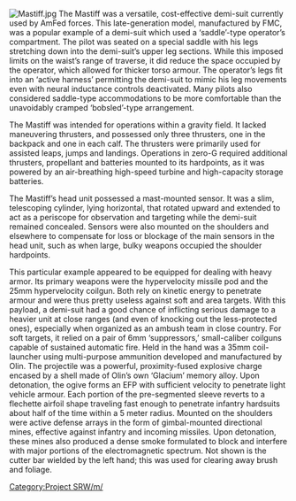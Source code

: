 [[File:Mastiff.jpg|right]]
The Mastiff was a versatile, cost-effective demi-suit currently used by AmFed forces.  This late-generation model, manufactured by FMC, was a popular example of a demi-suit which used a ‘saddle’-type operator’s compartment.  The pilot was seated on a special saddle with his legs stretching down into the demi-suit’s upper leg sections.  While this imposed limits on the waist’s range of traverse, it did reduce the space occupied by the operator, which allowed for thicker torso armour.  The operator’s legs fit into an ‘active harness’ permitting the demi-suit to mimic his leg movements even with neural inductance controls deactivated.  Many pilots also considered saddle-type accommodations to be more comfortable than the unavoidably cramped ‘bobsled’-type arrangement.

The Mastiff was intended for operations within a gravity field.  It lacked maneuvering thrusters, and possessed only three thrusters, one in the backpack and one in each calf.  The thrusters were primarily used for assisted leaps, jumps and landings.  Operations in zero-G required additional thrusters, propellant and batteries mounted to its hardpoints, as it was powered by an air-breathing high-speed turbine and high-capacity storage batteries.

The Mastiff’s head unit possessed a mast-mounted sensor.  It was a slim, telescoping cylinder, lying horizontal, that rotated upward and extended to act as a periscope for observation and targeting while the demi-suit remained concealed.  Sensors were also mounted on the shoulders and elsewhere to compensate for loss or blockage of the main sensors in the head unit, such as when large, bulky weapons occupied the shoulder hardpoints.

This particular example appeared to be equipped for dealing with heavy armor.  Its primary weapons were the hypervelocity missile pod and the 25mm hypervelocity coilgun.  Both rely on kinetic energy to penetrate armour and were thus pretty useless against soft and area targets.  With this payload, a demi-suit had a good chance of inflicting serious damage to a heavier unit at close ranges (and even of knocking out the less-protected ones), especially when organized as an ambush team in close country.  For soft targets, it relied on a pair of 6mm ‘suppressors,’ small-caliber coilguns capable of sustained automatic fire.  Held in the hand was a 35mm coil-launcher using multi-purpose ammunition developed and manufactured by Olin.  The projectile was a powerful, proximity-fused explosive charge encased by a shell made of Olin’s own ‘Glacium’ memory alloy.  Upon detonation, the ogive forms an EFP with sufficient velocity to penetrate light vehicle armour.  Each portion of the pre-segmented sleeve reverts to a flechette airfoil shape traveling fast enough to penetrate infantry hardsuits about half of the time within a 5 meter radius.  Mounted on the shoulders were active defense arrays in the form of gimbal-mounted directional mines, effective against infantry and incoming missiles.  Upon detonation, these mines also produced a dense smoke formulated to block and interfere with major portions of the electromagnetic spectrum.  Not shown is the cutter bar wielded by the left hand; this was used for clearing away brush and foliage.

[[Category:Project SRW/m/]]
